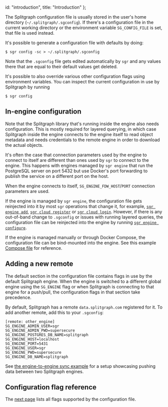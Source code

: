   id: "introduction",
  title: "Introduction"
};

The Splitgraph configuration file is usually stored in the user's home directory
(`~/.splitgraph/.sgconfig`). If there's a configuration file in the current working
directory or the environment variable `SG_CONFIG_FILE` is set, that file is used instead.

It's possible to generate a configuration file with defaults by doing:

```
$ sgr config -sc > ~/.splitgraph/.sgconfig
```

Note that the `.sgconfig` file gets edited automatically by `sgr` and any values there
that are equal to their default values get deleted.

It's possible to also override various other configuration flags using environment variables. You
can inspect the current configuration in use by Splitgraph by running

```
$ sgr config
```

## In-engine configuration

Note that the Splitgraph library that's running inside the engine also needs configuration. This
is mostly required for layered querying, in which case Splitgraph inside the engine connects
to the engine itself to read object metadata and needs credentials to the remote engine in
order to download the actual objects.

It's often the case that connection parameters used by the engine to connect to itself are
different than ones used by `sgr` to connect to the engine. This happens with engines managed
by `sgr engine` that run the PostgreSQL server on port 5432 but use Docker's port forwarding
to publish the service on a different port on the host.

When the engine connects to itself, `SG_ENGINE_FDW_HOST`/`PORT` connection parameters are used.

If the engine is managed by `sgr engine`, the configuration file gets reinjected into it
by most `sgr` operations that change it, for example,
[`sgr engine add`](../sgr/engine_management/engine_add),
[`sgr cloud register`](../sgr/splitgraph_cloud/cloud_register)
or [`sgr cloud login`](../sgr/splitgraph_cloud/cloud_login). However,
if there is any out-of-band change to `.sgconfig` or issues with running layered queries,
the configuration file can be reinjected into the engine by running
 [`sgr engine configure`](../sgr/engine_management/engine_configure).

If the engine is managed manually or through Docker Compose, the configuration file can be
bind-mounted into the engine. See this example
[Compose file](https://github.com/splitgraph/splitgraph/blob/master/examples/push-to-other-engine/docker-compose.yml) for reference.

## Adding a new remote

The default section in the configuration file contains flags in use by the default Splitgraph
engine. When the engine is switched to a different global engine using the `SG_ENGINE` flag
or when Splitgraph is connecting to that engine for a push/pull, the configuration flags in that
section take precedence.

By default, Splitgraph has a remote `data.splitgraph.com` registered for it. To add another remote,
add this to your `.sgconfig`:

```
[remote: other_engine]
SG_ENGINE_ADMIN_USER=sgr
SG_ENGINE_ADMIN_PWD=supersecure
SG_ENGINE_POSTGRES_DB_NAME=splitgraph
SG_ENGINE_HOST=localhost
SG_ENGINE_PORT=5431
SG_ENGINE_USER=sgr
SG_ENGINE_PWD=supersecure
SG_ENGINE_DB_NAME=splitgraph
```

See [the engine-to-engine sync example](https://github.com/splitgraph/splitgraph/tree/master/examples/push-to-other-engine) for a setup showcasing pushing data between two Splitgraph engines.

## Configuration flag reference

The [next page](config_flag_reference) lists all flags supported by the configuration file.

